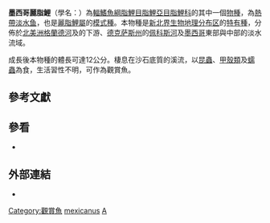 {{Speciesbox
 | image = Mexican Tetra (Astyanax mexicanus) (2687270083).jpg
 | image2 = Astyanax mexicanus 01.jpg
 | image2_caption = 有眼的正常型（上）與無眼的洞穴型（下）
 | status = LC
 | status_system = IUCN3.1
 | status_ref = <ref name=IUCN>{{cite journal | author = NatureServe | title = ''Astyanax mexicanus'' | journal = [[國際自然保護聯盟瀕危物種紅色名錄|IUCN Red List of Threatened Species]] | volume= 2013 | page = e.T62191A3109229 | year = 2013 | doi = 10.2305/IUCN.UK.2013-1.RLTS.T62191A3109229.en }}</ref>
 | taxon = Astyanax mexicanus
 | authority = ({{tsl|en|Filippo de' Filippi|}}, 1853)
 | range_map = PeixecegoMAPA.gif
 | range_map_caption = Approximate range in red
 | synonyms_ref = <ref>{{Cite web |url=http://www.fishbase.se/Nomenclature/SynonymsList.php?ID=2740&SynCode=23916&GenusName=Astyanax&SpeciesName=mexicanus |title=存档副本 |access-date=2019-02-17 |archive-date=2019-11-17 |archive-url=https://web.archive.org/web/20191117214612/https://www.fishbase.se/Nomenclature/SynonymsList.php?ID=2740&SynCode=23916&GenusName=Astyanax&SpeciesName=mexicanus |dead-url=no }}</ref>
 | synonyms = 
* ''Astyanax argentatus'' {{small|Baird & Girard, 1854}}
* ''Astyanax fasciatus mexicanus'' {{small|(De Filippi, 1853)}}
* ''Tetragonopterus brevimanus'' {{small|Günther, 1864}}
* ''Tetragonopterus fulgens'' {{small|Bocourt, 1868}}
* ''Tetragonopterus mexicanus'' {{small|De Filippi, 1853}}
* ''Tetragonopterus nitidus'' {{small|Bocourt, 1868}}
* ''Tetragonopterus petenensis'' {{small|Günther, 1864}}
* ''Tetragonopterus streetsii'' {{small|Cope, 1872}}
}}

'''墨西哥麗脂鯉'''（學名：''{{lang|la|Astyanax mexicanus}}''）為[[輻鰭魚綱|輻鰭魚綱]][[脂鯉目|脂鯉目]][[脂鯉亞目|脂鯉亞目]][[脂鯉科|脂鯉科]]的其中一個[[物種|物種]]，為[[熱帶|熱帶]][[淡水|淡水]][[鱼|鱼]]{{r|FishBase|itis}}，也是[[麗脂鯉屬|麗脂鯉屬]]的[[模式種|模式種]]。本物種是[[新北界|新北界]][[生物地理分布区|生物地理分布区]]的[[特有種|特有種]]，分佈於[[北美洲|北美洲]][[格蘭德河|格蘭德河]]及{{tsl|en|Nueces River|}}的下游、[[德克萨斯州|德克萨斯州]]的[[佩科斯河|佩科斯河]]及[[墨西哥|墨西哥]]東部與中部的淡水流域{{r|FishBase}}。

成長後本物種的體長可達12公分{{r|FishBase}}。棲息在沙石底質的溪流，以[[昆蟲|昆蟲]]、[[甲殼類|甲殼類]]及[[蠕蟲|蠕蟲]]為食，生活習性不明，可作為觀賞魚。

==參考文獻==
{{Reflist|25em|refs=
<ref name="FishBase">{{FishBase |genus=Astyanax |species=mexicanus |year=2015 |month=October}}</ref><ref name="itis">{{ITIS |id=162850 |taxon=''Astyanax mexicanus'' |access-date=2006-07-01}}</ref>
}}

==參看==
*{{tsl|en|List of freshwater aquarium fish species|水族缸淡水魚類列表}}

==外部連結==
{{commonscat|Astyanax mexicanus}}
*{{wikispecies-inline|Astyanax mexicanus}}
{{Taxonbar|from=Q135378}}
[[Category:觀賞魚|Category:觀賞魚]]
[[Category:麗脂鯉屬|mexicanus]]
[[Category:1853年描述的魚類|A]]
{{魚類小作品}}